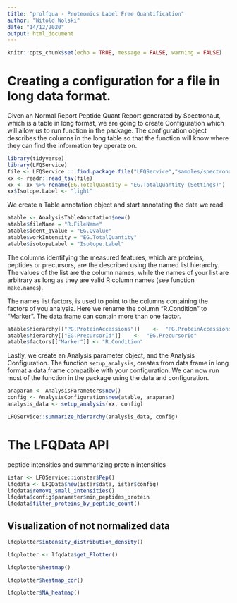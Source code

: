 ```yaml
---
title: "prolfqua - Proteomics Label Free Quantification"
author: "Witold Wolski"
date: "14/12/2020"
output: html_document
---
```


```r
knitr::opts_chunk$set(echo = TRUE, message = FALSE, warning = FALSE)
```

# Creating a configuration for a file in long data format.

Given an Normal Report Peptide Quant Report generated by Spectronaut, which is a table in long format, we are going to create Configuration which will allow us to run function in the package.
The configuration object describes the columns in the long table so that the function will know where they can find the information tey operate on.

```r
library(tidyverse)
library(LFQService)
file <- LFQService:::.find.package.file("LFQService","samples/spectronaut_PEPTIDE.xls")
xx <- readr::read_tsv(file)
xx <- xx %>% rename(EG.TotalQuantity = "EG.TotalQuantity (Settings)")
xx$Isotope.Label <- "light"
```

We create a Table annotation object and start annotating the data we read.

```r
atable <- AnalysisTableAnnotation$new()
atable$fileName = "R.FileName"
atable$ident_qValue = "EG.Qvalue"
atable$workIntensity = "EG.TotalQuantity"
atable$isotopeLabel = "Isotope.Label"

```

The columns identifying the measured features, which are proteins, peptides or precursors, are the described using the named list hierarchy. The values of the list are the column names, while the names of your list are arbitrary as long as they are valid R column names (see function `make.names`). 

The names list factors, is used to point to the columns containing the factors of you analysis.
Here we rename the column "R.Condition" to "Marker". The data.frame can contain more than one factor. 
```r
atable$hierarchy[["PG.ProteinAccessions"]]    <-  "PG.ProteinAccessions"
atable$hierarchy[["EG.PrecursorId"]]    <-  "EG.PrecursorId"
atable$factors[["Marker"]] <- "R.Condition"
```


Lastly, we create an Analysis parameter object, and the Analysis Configuration. The function `setup_analysis`, creates from data frame in long format a data.frame compatible with your configuration. We can now run most of the function in the package using the data and configuration.

```r
anaparam <- AnalysisParameters$new()
config <- AnalysisConfiguration$new(atable, anaparam)
analysis_data <- setup_analysis(xx, config)

LFQService::summarize_hierarchy(analysis_data, config)

```


# The LFQData API

peptide intensities and summarizing protein intensities

```r

istar <- LFQService::ionstar$Pep()
lfqdata <- LFQData$new(istar$data, istar$config)
lfqdata$remove_small_intensities()
lfqdata$config$parameter$min_peptides_protein
lfqdata$filter_proteins_by_peptide_count()

```

## Visualization of not normalized data

```r
lfqplotter$intensity_distribution_density()
```

```r
lfqplotter <- lfqdata$get_Plotter()
```

```r
lfqplotter$heatmap()
```

```r
lfqplotter$heatmap_cor()
```

```r
lfqplotter$NA_heatmap()
```
